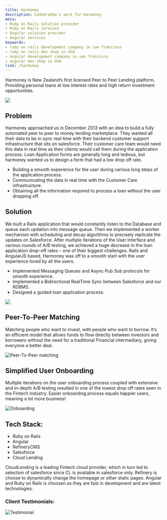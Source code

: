 ```yaml
---
title: Harmoney
description: Codebrahma's work for Harmoney
meta:
- Ruby on Rails solution provider
- Ruby on Rails services
- Angular solution provider
- Angular services
keywords:
- ruby on rails development company in san francisco
- ruby on rails dev shop in USA
- angular development company in san francisco
- angular dev shop in USA
link: /harmoney
---
```


Harmoney is New Zealand’s first licensed Peer to Peer Lending platform. Providing personal loans at low interest rates and high return investment opportunities.

![](./images/harmoney-screen1.png)


## Problem

Harmoney approached us in December 2013 with an idea to build a fully automated peer to peer to money lending marketplace. They wanted all their data to be in sync real time with their backend customer support infrastructure that sits on salesforce. Their customer care team would need this data in real time as their clients would call them during the application process. Loan Application forms are generally long and tedious, but harmoney wanted us to design a form that had a low drop off rate.

* Building a smooth experience for the user during various long steps of the application process.
* Communicating the data in real time with the Customer Care infrastructure.
* Obtaining all the information required to process a loan without the user dropping off.

## Solution

We built a Rails application that would constantly listen to the Database and queue each updation into message queue. Then we implemented a worker mechanism with scheduling and decay algorithms to precisely replicate the updates on Salesforce. After multiple iterations of the User Interface and various rounds of A/B testing, we achieved a huge decrease in the loan application drop-off rates – one of their biggest challenges. Rails and AngularJS based, Harmoney was off to a smooth start with the user experience loved by all the users.

* Implemented Messaging Queues and Async Pub Sub protocols for smooth experience.
* Implemented a Bidirectional RealTime Sync between Salesforce and our RDBMS.
* Designed a guided loan application process.

![](./images/harmoney-screen3.png)


## Peer-To-Peer Matching
Matching people who want to invest, with people who want to borrow. It’s an efficient model that allows funds to flow directly between investors and borrowers without the need for a traditional Financial intermediary, giving everyone a better deal.

![Peer-To-Peer matching](./images/Screen-Shot-2016-12-19-at-6.28.20-PM.png)

## Simplified User Onboarding
Mulitple iterations on the user onboarding process coupled with extensive and in-depth A/B testing resulted in one of the lowest drop off rates seen in the Fintech industry. Easier onboarding process equals happier users, meaning a lot more business!

![Onboarding](./images/form.png)

## Tech Stack:
* Ruby on Rails
* Angular
* RefineryCMS
* Salesforce
* Cloud Lending

CloudLending is a leading Fintech cloud provider, which in turn led to selection of salesforce since CL is available in salesforce only. Refinery is choose to dynamically change the homepage or other static pages. Angular and Ruby on Rails is choosen as they are fast in development and are latest technologies.

### Client Testimonials:

![Testimonial](./images/Testimonial.png)

